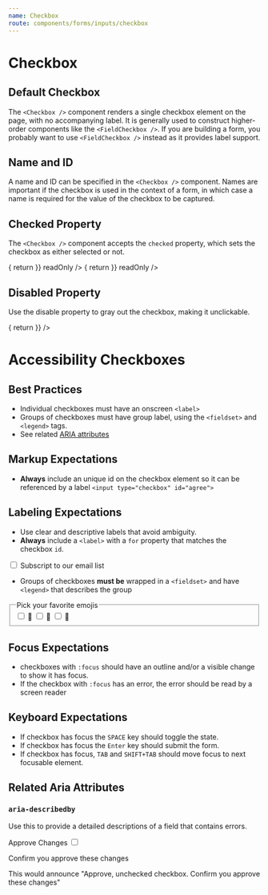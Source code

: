 ```yaml
---
name: Checkbox
route: components/forms/inputs/checkbox
---
```



# Checkbox

<ComponentDetail
  of="Checkbox"
  github="Form/Inputs/Checkbox/Checkbox"
  figma="file/2MG6DoSjk4IaLnjjFCnKFf/Forms"
/>

## Default Checkbox

The `<Checkbox />` component renders a single checkbox element on the page, with no accompanying label. It is generally used to construct higher-order components like the `<FieldCheckbox />`. If you are building a form, you probably want to use `<FieldCheckbox />` instead as it provides label support.

<Playground>
  <Checkbox />
</Playground>

## Name and ID

A name and ID can be specified in the `<Checkbox />` component. Names are important if the checkbox is used in the context of a form, in which case a name is required for the value of the checkbox to be captured.

<Playground>
  <Checkbox name="someName" id="someId" />
</Playground>

## Checked Property

The `<Checkbox />` component accepts the `checked` property, which sets the checkbox as either selected or not.

<Playground>
  <Checkbox
    checked={true}
    onChange={() => {
      return
    }}
    readOnly
  />
  <Checkbox
    checked={false}
    onChange={() => {
      return
    }}
    readOnly
  />
</Playground>

## Disabled Property

Use the disable property to gray out the checkbox, making it unclickable.

<Playground>
  <Checkbox disabled />
  <Checkbox
    disabled
    checked
    onChange={() => {
      return
    }}
  />
</Playground>

# Accessibility Checkboxes

<ComponentDetail of="AccessibilityCheckboxes" />

## Best Practices

- Individual checkboxes must have an onscreen `<label>`
- Groups of checkboxes must have group label, using the `<fieldset>` and `<legend>` tags.
- See related [ARIA attributes](#related-aria-attributes)

## Markup Expectations

- **Always** include an unique id on the checkbox element so it can be referenced by a label `<input type="checkbox" id="agree">`

## Labeling Expectations

- Use clear and descriptive labels that avoid ambiguity.
- **Always** include a `<label>` with a `for` property that matches the checkbox `id`.

<Playground>
  <label htmlFor="email-optin">
    <input type="checkbox" id="email-optin" value="confirm" />
    Subscript to our email list
  </label>
</Playground>

- Groups of checkboxes **must be** wrapped in a `<fieldset>` and have `<legend>` that describes the group

<Playground>
  <fieldset>
    <legend>Pick your favorite emojis</legend>
    <input type="checkbox" id="pizza" name="emoji" value="pizza" />
    <label htmlFor="pizza">🍕</label>
    <input type="checkbox" id="avocado" name="emoji" value="avocado" />
    <label htmlFor="avocado">🥑</label>
    <input type="checkbox" id="grapes" name="emoji" value="grapes" />
    <label htmlFor="grapes">🍇</label>
  </fieldset>
</Playground>

## Focus Expectations

- checkboxes with `:focus` should have an outline and/or a visible change to show it has focus.
- If the checkbox with `:focus` has an error, the error should be read by a screen reader

## Keyboard Expectations

- If checkbox has focus the `SPACE` key should toggle the state.
- If checkbox has focus the `Enter` key should submit the form.
- If checkbox has focus, `TAB` and `SHIFT+TAB` should move focus to next focusable element.

## Related Aria Attributes

### `aria-describedby`

Use this to provide a detailed descriptions of a field that contains errors.

<Playground>
  <label htmlFor="approve">Approve Changes</label>
  <input
    id="approve"
    type="checkbox"
    aria-describedby="confirm-error-message"
  />
  <p id="confirm-error-message">Confirm you approve these changes</p>
</Playground>

This would announce "Approve, unchecked checkbox. Confirm you approve these changes"
